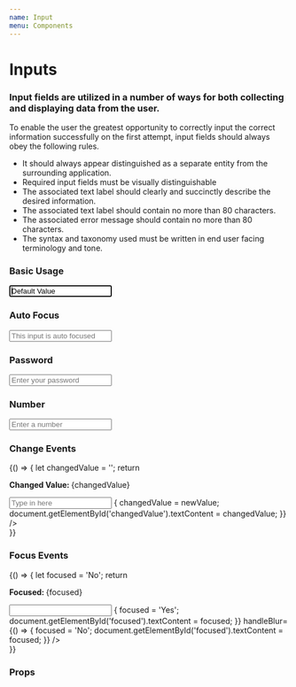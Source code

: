 ```yaml
---
name: Input
menu: Components
---
```


# Inputs

### Input fields are utilized in a number of ways for both collecting and displaying data from the user.

To enable the user the greatest opportunity to correctly input the correct information successfully on the first attempt, input fields should always obey the following rules.
* It should always appear distinguished as a separate entity from the surrounding application.
* Required input fields must be visually distinguishable
* The associated text label should clearly and succinctly describe the desired information.
* The associated text label should contain no more than 80 characters.
* The associated error message should contain no more than 80 characters.
* The syntax and taxonomy used must be written in end user facing terminology and tone.




### Basic Usage
<Playground>
    <Input
        autoFocus={false}
        id='input1'
        labelText='Label'
        placeholder='This is a placeholder'
        required={false}
        value='Default Value' />
</Playground>

### Auto Focus
<Playground>
    <Input
        autoFocus={true}
        id='input2'
        labelText='Auto Focus'
        placeholder='This input is auto focused'
        required={true} />
</Playground>

### Password
<Playground>
    <Input
        id='input3'
        labelText='Password'
        placeholder='Enter your password'
        type='password' />
</Playground>

### Number
<Playground>
    <Input
        id='input4'
        labelText='Number'
        placeholder='Enter a number'
        type='number' />
</Playground>

### Change Events

<Playground>
  {() => {
    let changedValue = '';
    return <div>
      <p><strong>Changed Value: </strong> <span id="changedValue">{changedValue}</span></p>
      <Input
        id='inputChanged'
        placeholder='Type in here'
        handleChange={(newValue) => {
          changedValue = newValue;
          document.getElementById('changedValue').textContent = changedValue;
        }} />
    </div>
  }}
</Playground>

### Focus Events

<Playground>
  {() => {
    let focused = 'No';
    return <div>
      <p><strong>Focused: </strong> <span id="focused">{focused}</span></p>
      <Input
        id='inputFocused'
        labelText='Focused?'
        handleFocus={() => {
          focused = 'Yes';
          document.getElementById('focused').textContent = focused;
        }}
        handleBlur={() => {
          focused = 'No';
          document.getElementById('focused').textContent = focused;
        }} />
    </div>
  }}
</Playground>

### Props